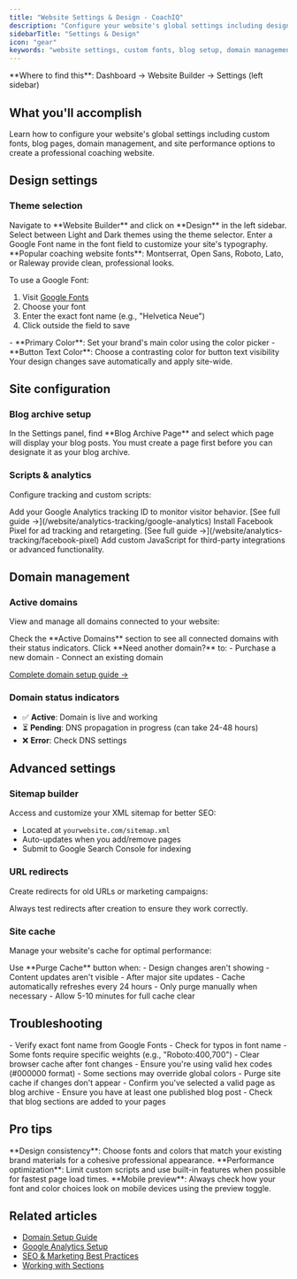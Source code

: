 ```yaml
---
title: "Website Settings & Design - CoachIQ"
description: "Configure your website's global settings including design theme, fonts, blog setup, domains, caching, and advanced options in CoachIQ's Website Builder."
sidebarTitle: "Settings & Design"
icon: "gear"
keywords: "website settings, custom fonts, blog setup, domain management, site cache, CoachIQ design"
---
```


<Info>
**Where to find this**: Dashboard → Website Builder → Settings (left sidebar)
</Info>

## What you'll accomplish

Learn how to configure your website's global settings including custom fonts, blog pages, domain management, and site performance options to create a professional coaching website.

## Design settings

### Theme selection

<Steps>
<Step title="Access design settings">
Navigate to **Website Builder** and click on **Design** in the left sidebar.

</Step>

<Step title="Choose your theme">
Select between Light and Dark themes using the theme selector.
</Step>

<Step title="Set custom fonts">
Enter a Google Font name in the font field to customize your site's typography.

<Tip>
**Popular coaching website fonts**: Montserrat, Open Sans, Roboto, Lato, or Raleway provide clean, professional looks.
</Tip>

To use a Google Font:
1. Visit [Google Fonts](https://fonts.google.com)
2. Choose your font
3. Enter the exact font name (e.g., "Helvetica Neue")
4. Click outside the field to save
</Step>

<Step title="Configure colors">
- **Primary Color**: Set your brand's main color using the color picker
- **Button Text Color**: Choose a contrasting color for button text visibility

<Check>
Your design changes save automatically and apply site-wide.
</Check>
</Step>
</Steps>

## Site configuration

### Blog archive setup

<Steps>
<Step title="Select your blog page">
In the Settings panel, find **Blog Archive Page** and select which page will display your blog posts.

<Note>
You must create a page first before you can designate it as your blog archive.
</Note>
</Step>
</Steps>

### Scripts & analytics

Configure tracking and custom scripts:

<AccordionGroup>
<Accordion title="Google Analytics">
Add your Google Analytics tracking ID to monitor visitor behavior.
[See full guide →](/website/analytics-tracking/google-analytics)
</Accordion>

<Accordion title="Facebook Pixel">
Install Facebook Pixel for ad tracking and retargeting.
[See full guide →](/website/analytics-tracking/facebook-pixel)
</Accordion>

<Accordion title="Custom Scripts">
Add custom JavaScript for third-party integrations or advanced functionality.
</Accordion>
</AccordionGroup>

## Domain management

### Active domains

View and manage all domains connected to your website:

<Steps>
<Step title="View active domains">
Check the **Active Domains** section to see all connected domains with their status indicators.
</Step>

<Step title="Add a domain">
Click **Need another domain?** to:
- Purchase a new domain
- Connect an existing domain

[Complete domain setup guide →](/website/domain-setup/purchasing-domain)
</Step>
</Steps>

### Domain status indicators
- ✅ **Active**: Domain is live and working
- ⏳ **Pending**: DNS propagation in progress (can take 24-48 hours)
- ❌ **Error**: Check DNS settings

## Advanced settings

### Sitemap builder

Access and customize your XML sitemap for better SEO:
- Located at `yourwebsite.com/sitemap.xml`
- Auto-updates when you add/remove pages
- Submit to Google Search Console for indexing

### URL redirects

Create redirects for old URLs or marketing campaigns:

<Warning>
Always test redirects after creation to ensure they work correctly.
</Warning>

### Site cache

Manage your website's cache for optimal performance:

<Steps>
<Step title="When to purge cache">
Use **Purge Cache** button when:
- Design changes aren't showing
- Content updates aren't visible
- After major site updates
</Step>

<Step title="Cache best practices">
- Cache automatically refreshes every 24 hours
- Only purge manually when necessary
- Allow 5-10 minutes for full cache clear
</Step>
</Steps>

## Troubleshooting

<AccordionGroup>
<Accordion title="Custom font not displaying">
- Verify exact font name from Google Fonts
- Check for typos in font name
- Some fonts require specific weights (e.g., "Roboto:400,700")
- Clear browser cache after font changes
</Accordion>

<Accordion title="Colors not updating">
- Ensure you're using valid hex codes (#000000 format)
- Some sections may override global colors
- Purge site cache if changes don't appear
</Accordion>

<Accordion title="Blog page not working">
- Confirm you've selected a valid page as blog archive
- Ensure you have at least one published blog post
- Check that blog sections are added to your pages
</Accordion>
</AccordionGroup>

## Pro tips

<Tip>
**Design consistency**: Choose fonts and colors that match your existing brand materials for a cohesive professional appearance.
</Tip>

<Tip>
**Performance optimization**: Limit custom scripts and use built-in features when possible for fastest page load times.
</Tip>

<Tip>
**Mobile preview**: Always check how your font and color choices look on mobile devices using the preview toggle.
</Tip>

## Related articles

- [Domain Setup Guide](/website/domain-setup/purchasing-domain)
- [Google Analytics Setup](/website/analytics-tracking/google-analytics)
- [SEO & Marketing Best Practices](/website/seo-marketing/keyword-strategy)
- [Working with Sections](/website/sections/working-with-sections)

